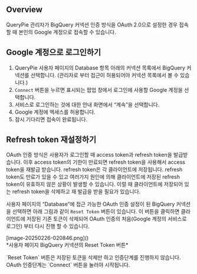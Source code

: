
## Overview
QueryPie 관리자가 BigQuery 커넥션 인증 방식을 OAuth 2.0으로 설정한 경우 접속할 때 본인의 Google 계정으로 접속할 수 있습니다.

## Google 계정으로 로그인하기
1. QueryPie 사용자 페이지의 Database 항목 아래의 커넥션 목록에서 BigQuery 커넥션를 선택합니다. (관리자로 부터 접근이 허용되어야 커넥션 목록에서 볼 수 있습니다.)
2. `Connect` 버튼을 누르면 표시되는 팝업 창에서 로그인에 사용할 Google 계정을 선택합니다.
3. 서비스로 로그인하는 것에 대한 안내 화면에서 “계속”을 선택합니다.
4. Google 계정에 엑세스를 허용합니다.
5. 잠시 기다리면 접속이 완료됩니다.

## Refresh token 재설정하기
<Callout type="info">
OAuth 인증 방식은 사용자가 로그인할 때 access token과 refresh token을 발급받습니다. 이후 access token의 기한이 만료되면 refresh token을 사용해서 access token을 재발급 받습니다. refresh token은 각 클라이언트에 저장됩니다. refresh token도 만료가 있을 수 있고 여러가지 원인에 의해 클라이언트에 저장된 refresh token이 유효하지 않은 상황이 발생할 수 있습니다. 이럴 때 클라이언트에 저장되어 있는 refresh token을 삭제하고 재 발급을 받을 필요가 있습니다. 
</Callout>

사용자 페이지의 “Database”에 접근 가능한 OAuth 인증 설정이 된 BigQuery 커넥션을 선택하면 아래 그림과 같이 `Reset Token` 버튼이 있습니다. 이 버튼을 클릭하면 클라이언트에 저장된 기존 토큰이 삭제되어 OAuth 인증의 처음(Google 계정의 서비스로 로그인) 부터 다시 진행 할 수 있습니다.

<p align="center">
<div>[image-20250226-020846.png]()</div>
*사용자 페이지 BigQuery 커넥션의 Reset Token 버튼*
</p>

<Callout type="info">
`Reset Token` 버튼은 저장된 토큰을 삭제만 하고 인증단계를 진행하지 않습니다. OAuth 인증단계는 `Connect` 버튼을 눌러야 시작됩니다. 
</Callout>
